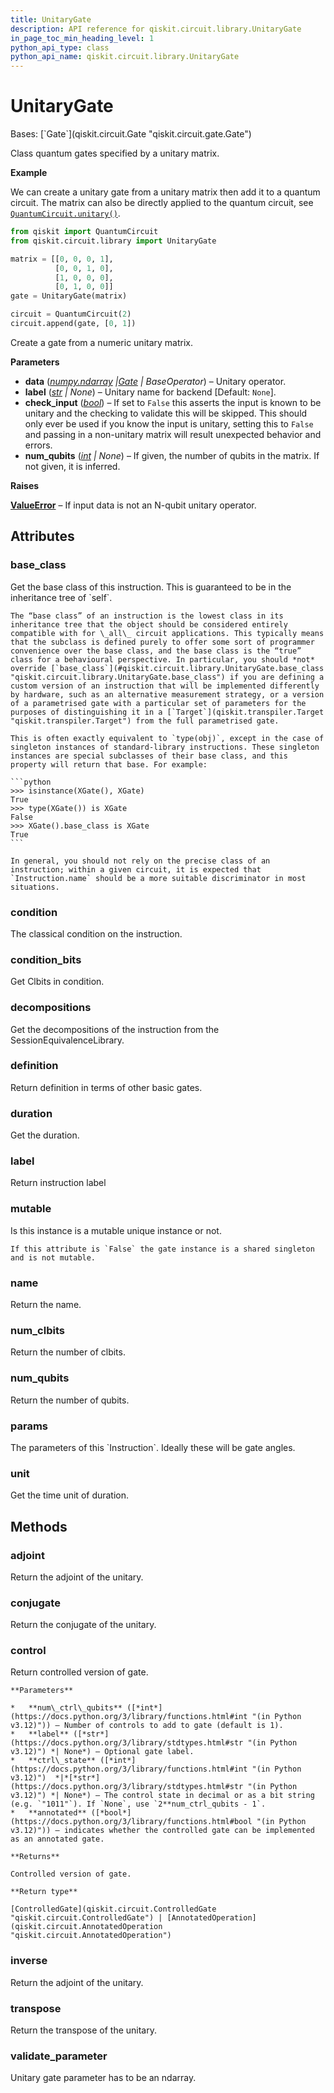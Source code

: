 ```yaml
---
title: UnitaryGate
description: API reference for qiskit.circuit.library.UnitaryGate
in_page_toc_min_heading_level: 1
python_api_type: class
python_api_name: qiskit.circuit.library.UnitaryGate
---
```


# UnitaryGate

<Class id="qiskit.circuit.library.UnitaryGate" isDedicatedPage={true} github="https://github.com/Qiskit/qiskit/tree/stable/1.1/qiskit/circuit/library/generalized_gates/unitary.py#L45-L213" signature="qiskit.circuit.library.UnitaryGate(data, label=None, check_input=True, *, num_qubits=None)" modifiers="class">
  Bases: [`Gate`](qiskit.circuit.Gate "qiskit.circuit.gate.Gate")

  Class quantum gates specified by a unitary matrix.

  **Example**

  We can create a unitary gate from a unitary matrix then add it to a quantum circuit. The matrix can also be directly applied to the quantum circuit, see [`QuantumCircuit.unitary()`](qiskit.circuit.QuantumCircuit#unitary "qiskit.circuit.QuantumCircuit.unitary").

  ```python
  from qiskit import QuantumCircuit
  from qiskit.circuit.library import UnitaryGate

  matrix = [[0, 0, 0, 1],
            [0, 0, 1, 0],
            [1, 0, 0, 0],
            [0, 1, 0, 0]]
  gate = UnitaryGate(matrix)

  circuit = QuantumCircuit(2)
  circuit.append(gate, [0, 1])
  ```

  Create a gate from a numeric unitary matrix.

  **Parameters**

  *   **data** ([*numpy.ndarray*](https://numpy.org/doc/stable/reference/generated/numpy.ndarray.html#numpy.ndarray "(in NumPy v1.26)")  *|*[*Gate*](qiskit.circuit.Gate "qiskit.circuit.Gate") *| BaseOperator*) – Unitary operator.
  *   **label** ([*str*](https://docs.python.org/3/library/stdtypes.html#str "(in Python v3.12)") *| None*) – Unitary name for backend \[Default: `None`].
  *   **check\_input** ([*bool*](https://docs.python.org/3/library/functions.html#bool "(in Python v3.12)")) – If set to `False` this asserts the input is known to be unitary and the checking to validate this will be skipped. This should only ever be used if you know the input is unitary, setting this to `False` and passing in a non-unitary matrix will result unexpected behavior and errors.
  *   **num\_qubits** ([*int*](https://docs.python.org/3/library/functions.html#int "(in Python v3.12)") *| None*) – If given, the number of qubits in the matrix. If not given, it is inferred.

  **Raises**

  [**ValueError**](https://docs.python.org/3/library/exceptions.html#ValueError "(in Python v3.12)") – If input data is not an N-qubit unitary operator.

  ## Attributes

  ### base\_class

  <Attribute id="qiskit.circuit.library.UnitaryGate.base_class">
    Get the base class of this instruction. This is guaranteed to be in the inheritance tree of `self`.

    The “base class” of an instruction is the lowest class in its inheritance tree that the object should be considered entirely compatible with for \_all\_ circuit applications. This typically means that the subclass is defined purely to offer some sort of programmer convenience over the base class, and the base class is the “true” class for a behavioural perspective. In particular, you should *not* override [`base_class`](#qiskit.circuit.library.UnitaryGate.base_class "qiskit.circuit.library.UnitaryGate.base_class") if you are defining a custom version of an instruction that will be implemented differently by hardware, such as an alternative measurement strategy, or a version of a parametrised gate with a particular set of parameters for the purposes of distinguishing it in a [`Target`](qiskit.transpiler.Target "qiskit.transpiler.Target") from the full parametrised gate.

    This is often exactly equivalent to `type(obj)`, except in the case of singleton instances of standard-library instructions. These singleton instances are special subclasses of their base class, and this property will return that base. For example:

    ```python
    >>> isinstance(XGate(), XGate)
    True
    >>> type(XGate()) is XGate
    False
    >>> XGate().base_class is XGate
    True
    ```

    In general, you should not rely on the precise class of an instruction; within a given circuit, it is expected that `Instruction.name` should be a more suitable discriminator in most situations.
  </Attribute>

  ### condition

  <Attribute id="qiskit.circuit.library.UnitaryGate.condition">
    The classical condition on the instruction.
  </Attribute>

  ### condition\_bits

  <Attribute id="qiskit.circuit.library.UnitaryGate.condition_bits">
    Get Clbits in condition.
  </Attribute>

  ### decompositions

  <Attribute id="qiskit.circuit.library.UnitaryGate.decompositions">
    Get the decompositions of the instruction from the SessionEquivalenceLibrary.
  </Attribute>

  ### definition

  <Attribute id="qiskit.circuit.library.UnitaryGate.definition">
    Return definition in terms of other basic gates.
  </Attribute>

  ### duration

  <Attribute id="qiskit.circuit.library.UnitaryGate.duration">
    Get the duration.
  </Attribute>

  ### label

  <Attribute id="qiskit.circuit.library.UnitaryGate.label">
    Return instruction label
  </Attribute>

  ### mutable

  <Attribute id="qiskit.circuit.library.UnitaryGate.mutable">
    Is this instance is a mutable unique instance or not.

    If this attribute is `False` the gate instance is a shared singleton and is not mutable.
  </Attribute>

  ### name

  <Attribute id="qiskit.circuit.library.UnitaryGate.name">
    Return the name.
  </Attribute>

  ### num\_clbits

  <Attribute id="qiskit.circuit.library.UnitaryGate.num_clbits">
    Return the number of clbits.
  </Attribute>

  ### num\_qubits

  <Attribute id="qiskit.circuit.library.UnitaryGate.num_qubits">
    Return the number of qubits.
  </Attribute>

  ### params

  <Attribute id="qiskit.circuit.library.UnitaryGate.params">
    The parameters of this `Instruction`. Ideally these will be gate angles.
  </Attribute>

  ### unit

  <Attribute id="qiskit.circuit.library.UnitaryGate.unit">
    Get the time unit of duration.
  </Attribute>

  ## Methods

  ### adjoint

  <Function id="qiskit.circuit.library.UnitaryGate.adjoint" github="https://github.com/Qiskit/qiskit/tree/stable/1.1/qiskit/circuit/library/generalized_gates/unitary.py#L135-L137" signature="adjoint()">
    Return the adjoint of the unitary.
  </Function>

  ### conjugate

  <Function id="qiskit.circuit.library.UnitaryGate.conjugate" github="https://github.com/Qiskit/qiskit/tree/stable/1.1/qiskit/circuit/library/generalized_gates/unitary.py#L131-L133" signature="conjugate()">
    Return the conjugate of the unitary.
  </Function>

  ### control

  <Function id="qiskit.circuit.library.UnitaryGate.control" github="https://github.com/Qiskit/qiskit/tree/stable/1.1/qiskit/circuit/library/generalized_gates/unitary.py#L161-L199" signature="control(num_ctrl_qubits=1, label=None, ctrl_state=None, annotated=False)">
    Return controlled version of gate.

    **Parameters**

    *   **num\_ctrl\_qubits** ([*int*](https://docs.python.org/3/library/functions.html#int "(in Python v3.12)")) – Number of controls to add to gate (default is 1).
    *   **label** ([*str*](https://docs.python.org/3/library/stdtypes.html#str "(in Python v3.12)") *| None*) – Optional gate label.
    *   **ctrl\_state** ([*int*](https://docs.python.org/3/library/functions.html#int "(in Python v3.12)")  *|*[*str*](https://docs.python.org/3/library/stdtypes.html#str "(in Python v3.12)") *| None*) – The control state in decimal or as a bit string (e.g. `"1011"`). If `None`, use `2**num_ctrl_qubits - 1`.
    *   **annotated** ([*bool*](https://docs.python.org/3/library/functions.html#bool "(in Python v3.12)")) – indicates whether the controlled gate can be implemented as an annotated gate.

    **Returns**

    Controlled version of gate.

    **Return type**

    [ControlledGate](qiskit.circuit.ControlledGate "qiskit.circuit.ControlledGate") | [AnnotatedOperation](qiskit.circuit.AnnotatedOperation "qiskit.circuit.AnnotatedOperation")
  </Function>

  ### inverse

  <Function id="qiskit.circuit.library.UnitaryGate.inverse" github="https://github.com/Qiskit/qiskit/tree/stable/1.1/qiskit/circuit/library/generalized_gates/unitary.py#L127-L129" signature="inverse(annotated=False)">
    Return the adjoint of the unitary.
  </Function>

  ### transpose

  <Function id="qiskit.circuit.library.UnitaryGate.transpose" github="https://github.com/Qiskit/qiskit/tree/stable/1.1/qiskit/circuit/library/generalized_gates/unitary.py#L139-L141" signature="transpose()">
    Return the transpose of the unitary.
  </Function>

  ### validate\_parameter

  <Function id="qiskit.circuit.library.UnitaryGate.validate_parameter" github="https://github.com/Qiskit/qiskit/tree/stable/1.1/qiskit/circuit/library/generalized_gates/unitary.py#L208-L213" signature="validate_parameter(parameter)">
    Unitary gate parameter has to be an ndarray.
  </Function>
</Class>

